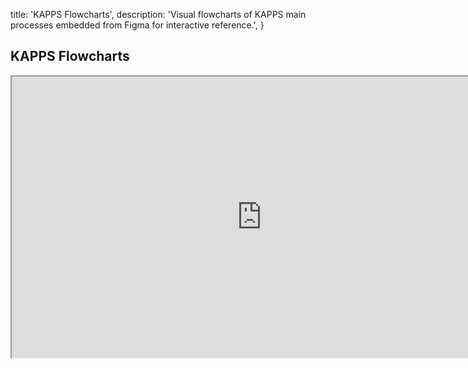   title: 'KAPPS Flowcharts',
  description:
    'Visual flowcharts of KAPPS main processes embedded from Figma for interactive reference.',
}

## KAPPS Flowcharts

<iframe
  style={{ border: '1px solid rgba(0, 0, 0, 0.1);' }}
  width="800"
  height="450"
  src="https://www.figma.com/embed?embed_host=share&url=https%3A%2F%2Fwww.figma.com%2Fboard%2Fd1G5yU0RkQ6CHzmDZNYhKN%2FKAPPS-Demo-Main-Flows%3Fnode-id%3D0%253A1%26t%3DXHnlJNkzFl1JVSe1-1"
  allowfullscreen
></iframe>
